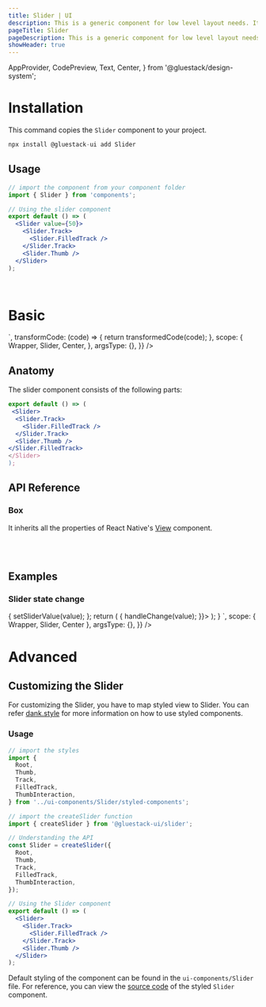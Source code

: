 ```yaml
---
title: Slider | UI
description: This is a generic component for low level layout needs. It is similar to a div in HTML.
pageTitle: Slider
pageDescription: This is a generic component for low level layout needs. It is similar to a div in HTML.
showHeader: true
---
```



<Meta title="components/Forms/Slider" />

  AppProvider,
  CodePreview,
  Text,
  Center,
} from '@gluestack/design-system';



# Installation

This command copies the `Slider` component to your project.

```jsx
npx install @gluestack-ui add Slider
```

## Usage

```jsx
// import the component from your component folder
import { Slider } from 'components';

// Using the slider component
export default () => (
  <Slider value={50}>
    <Slider.Track>
      <Slider.FilledTrack />
    </Slider.Track>
    <Slider.Thumb />
  </Slider>
);
```

<br />

# Basic

<AppProvider>
  <CodePreview
    showComponentRenderer={true}
    showArgsController={false}
    metaData={{
      code: `
<Center w={300}>
  <Slider value={50} w="50%">
    <Slider.Track>
      <Slider.FilledTrack />
    </Slider.Track>
    <Slider.Thumb />
  </Slider>
</Center>
`,
      transformCode: (code) => {
        return transformedCode(code);
      },
      scope: {
        Wrapper,
        Slider,
        Center,
      },
      argsType: {},
    }}
  />
</AppProvider>
<br />

## Anatomy

The slider component consists of the following parts:

```jsx
export default () => (
 <Slider>
  <Slider.Track>
    <Slider.FilledTrack />
  </Slider.Track>
  <Slider.Thumb />
</Slider.FilledTrack>
</Slider>
);
```

## API Reference

### Box

It inherits all the properties of React Native's [View](https://reactnative.dev/docs/view#props) component.

<br />
<br />

## Examples

### Slider state change

<AppProvider>
  <CodePreview
    showComponentRenderer={true}
    showArgsController={false}
    metaData={{
      code: `
function App(){
  const [sliderValue, setSliderValue] = React.useState(40);
  const handleChange = (value) => {
    setSliderValue(value);
  };
  return (
    <Wrapper w={300}>
        <Slider
          w="50%"
          value={sliderValue}
          onChange={(value) => {
          handleChange(value);
          }}>
          <Slider.Track>
            <Slider.FilledTrack />
          </Slider.Track>
          <Slider.Thumb />
        </Slider>
    </Wrapper>
  );
}
`,
      scope: { Wrapper, Slider, Center },
      argsType: {},
    }}
  />
</AppProvider>

<br />

# Advanced

## Customizing the Slider

For customizing the Slider, you have to map styled view to Slider. You can refer [dank.style](https://dank.style/) for more information on how to use styled components.

### Usage

```jsx
// import the styles
import {
  Root,
  Thumb,
  Track,
  FilledTrack,
  ThumbInteraction,
} from '../ui-components/Slider/styled-components';

// import the createSlider function
import { createSlider } from '@gluestack-ui/slider';

// Understanding the API
const Slider = createSlider({
  Root,
  Thumb,
  Track,
  FilledTrack,
  ThumbInteraction,
});

// Using the Slider component
export default () => (
  <Slider>
    <Slider.Track>
      <Slider.FilledTrack />
    </Slider.Track>
    <Slider.Thumb />
  </Slider>
);
```

Default styling of the component can be found in the `ui-components/Slider` file. For reference, you can view the [source code](https://github.com/gluestack/gluestack-ui/blob/development/example/storybook/src/ui-components/Slider/index.tsx) of the styled `Slider` component.
